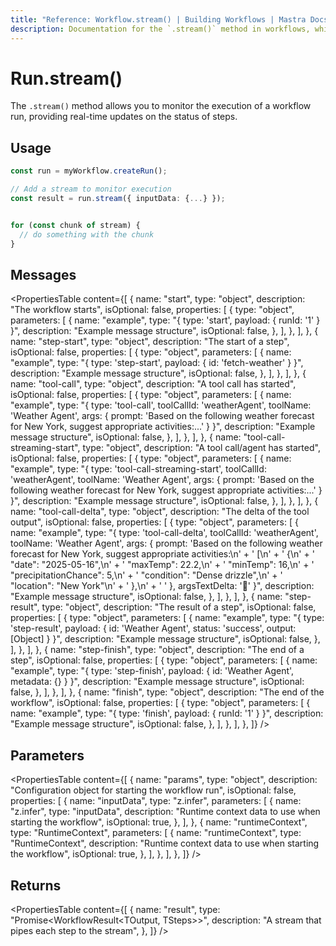 ```yaml
---
title: "Reference: Workflow.stream() | Building Workflows | Mastra Docs"
description: Documentation for the `.stream()` method in workflows, which allows you to monitor the execution of a workflow run as a stream.
---
```


# Run.stream()

The `.stream()` method allows you to monitor the execution of a workflow run, providing real-time updates on the status of steps.

## Usage

```typescript
const run = myWorkflow.createRun();

// Add a stream to monitor execution
const result = run.stream({ inputData: {...} });


for (const chunk of stream) {
  // do something with the chunk
}
```

## Messages

<PropertiesTable
  content={[
    {
      name: "start",
      type: "object",
      description: "The workflow starts",
      isOptional: false,
      properties: [
        {
          type: "object",
          parameters: [
            {
              name: "example",
              type: "{ type: 'start', payload: { runId: '1' } }",
              description: "Example message structure",
              isOptional: false,
            },
          ],
        },
      ],
    },
    {
      name: "step-start",
      type: "object",
      description: "The start of a step",
      isOptional: false,
      properties: [
        {
          type: "object",
          parameters: [
            {
              name: "example",
              type: "{ type: 'step-start', payload: { id: 'fetch-weather' } }",
              description: "Example message structure",
              isOptional: false,
            },
          ],
        },
      ],
    },
    {
      name: "tool-call",
      type: "object",
      description: "A tool call has started",
      isOptional: false,
      properties: [
        {
          type: "object",
          parameters: [
            {
              name: "example",
              type: "{ type: 'tool-call', toolCallId: 'weatherAgent', toolName: 'Weather Agent', args: { prompt: 'Based on the following weather forecast for New York, suggest appropriate activities:...' } }",
              description: "Example message structure",
              isOptional: false,
            },
          ],
        },
      ],
    },
    {
      name: "tool-call-streaming-start",
      type: "object",
      description: "A tool call/agent has started",
      isOptional: false,
      properties: [
        {
          type: "object",
          parameters: [
            {
              name: "example",
              type: "{ type: 'tool-call-streaming-start', toolCallId: 'weatherAgent', toolName: 'Weather Agent', args: { prompt: 'Based on the following weather forecast for New York, suggest appropriate activities:...' } }",
              description: "Example message structure",
              isOptional: false,
            },
          ],
        },
      ],
    },
    {
      name: "tool-call-delta",
      type: "object",
      description: "The delta of the tool output",
      isOptional: false,
      properties: [
        {
          type: "object",
          parameters: [
            {
              name: "example",
              type: "{ type: 'tool-call-delta', toolCallId: 'weatherAgent', toolName: 'Weather Agent', args: { prompt: 'Based on the following weather forecast for New York, suggest appropriate activities:\\n' + '            [\\n' + '  {\\n' + '    \"date\": \"2025-05-16\",\\n' + '    \"maxTemp\": 22.2,\\n' + '    \"minTemp\": 16,\\n' + '    \"precipitationChance\": 5,\\n' + '    \"condition\": \"Dense drizzle\",\\n' + '    \"location\": \"New York\"\\n' + '  },\\n' + '            ' }, argsTextDelta: '📅' }",
              description: "Example message structure",
              isOptional: false,
            },
          ],
        },
      ],
    },
    {
      name: "step-result",
      type: "object",
      description: "The result of a step",
      isOptional: false,
      properties: [
        {
          type: "object",
          parameters: [
            {
              name: "example",
              type: "{ type: 'step-result', payload: { id: 'Weather Agent', status: 'success', output: [Object] } }",
              description: "Example message structure",
              isOptional: false,
            },
          ],
        },
      ],
    },
    {
      name: "step-finish",
      type: "object",
      description: "The end of a step",
      isOptional: false,
      properties: [
        {
          type: "object",
          parameters: [
            {
              name: "example",
              type: "{ type: 'step-finish', payload: { id: 'Weather Agent', metadata: {} } }",
              description: "Example message structure",
              isOptional: false,
            },
          ],
        },
      ],
    },
    {
      name: "finish",
      type: "object",
      description: "The end of the workflow",
      isOptional: false,
      properties: [
        {
          type: "object",
          parameters: [
            {
              name: "example",
              type: "{ type: 'finish', payload: { runId: '1' } }",
              description: "Example message structure",
              isOptional: false,
            },
          ],
        },
      ],
    },
  ]}
/>

## Parameters

<PropertiesTable
  content={[
    {
      name: "params",
      type: "object",
      description: "Configuration object for starting the workflow run",
      isOptional: false,
      properties: [
        {
          name: "inputData",
          type: "z.infer<TInput>",
          parameters: [
            {
              name: "z.infer<TInput>",
              type: "inputData",
              description:
                "Runtime context data to use when starting the workflow",
              isOptional: true,
            },
          ],
        },
        {
          name: "runtimeContext",
          type: "RuntimeContext",
          parameters: [
            {
              name: "runtimeContext",
              type: "RuntimeContext",
              description:
                "Runtime context data to use when starting the workflow",
              isOptional: true,
            },
          ],
        },
      ],
    },
  ]}
/>

## Returns

<PropertiesTable
  content={[
    {
      name: "result",
      type: "Promise<WorkflowResult<TOutput, TSteps>>",
      description: "A stream that pipes each step to the stream",
    },
  ]}
/>
